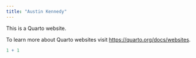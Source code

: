 ```yaml
---
title: "Austin Kennedy"
---
```


This is a Quarto website.

To learn more about Quarto websites visit <https://quarto.org/docs/websites>.

```r
1 + 1
```
